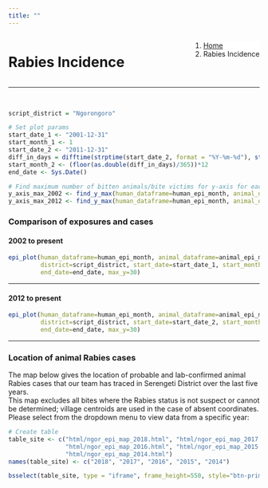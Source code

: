 ```yaml
---
title: ""
---
```


<!--Create a block for title and breadcrumbs to appear on same line-->
<div style="width: 100%; display: inline-block;">
<div style="float: left;">
<h1>Rabies Incidence</h1>
</div>
<div style="float: right;">
<ol class="breadcrumb" style="background-color:white;">
  <li class="breadcrumb-item"><a href="index.html">Home</a></li>
  <li class="breadcrumb-item active">Rabies Incidence</li>
</ol>
</div>
</div>
<hr class="hr-orange">

<br>
  
<!--Begin page content!-->

```r
script_district = "Ngorongoro"
```


```r
# Set plot params
start_date_1 <- "2001-12-31"
start_month_1 <- 1
start_date_2 <- "2011-12-31"
diff_in_days = difftime(strptime(start_date_2, format = "%Y-%m-%d"), strptime(start_date_1, format = "%Y-%m-%d"), units = "days")
start_month_2 <- (floor(as.double(diff_in_days)/365))*12 
end_date <- Sys.Date()

# Find maximum number of bitten animals/bite victims for y-axis for each district
y_axis_max_2002 <- find_y_max(human_dataframe=human_epi_month, animal_dataframe=animal_epi_month, start_month=start_month_1, type="epi")
y_axis_max_2012 <- find_y_max(human_dataframe=human_epi_month, animal_dataframe=animal_epi_month, start_month=start_month_2, type="epi")
```
  
### Comparison of exposures and cases {.tabset .tabset-pills}  
  
#### 2002 to present
``` r
epi_plot(human_dataframe=human_epi_month, animal_dataframe=animal_epi_month,
         district=script_district, start_date=start_date_1, start_month=start_month_1,
         end_date=end_date, max_y=30)
```

***  
  
#### 2012 to present
``` r
epi_plot(human_dataframe=human_epi_month, animal_dataframe=animal_epi_month,
         district=script_district, start_date=start_date_2, start_month=start_month_2,
         end_date=end_date, max_y=30)
```

***  

### Location of animal Rabies cases  
  
The map below gives the location of probable and lab-confirmed animal Rabies cases that our team has traced in Serengeti District over the last five years.  
This map excludes all bites where the Rabies status is not suspect or cannot be determined; village centroids are used in the case of absent coordinates. Please select from the dropdown menu to view data from a specific year:  
 
```r
# Create table
table_site <- c("html/ngor_epi_map_2018.html", "html/ngor_epi_map_2017.html",
                "html/ngor_epi_map_2016.html", "html/ngor_epi_map_2015.html",
                "html/ngor_epi_map_2014.html")
names(table_site) <- c("2018", "2017", "2016", "2015", "2014")

bsselect(table_site, type = "iframe", frame_height=550, style="btn-primary", show_tick=TRUE, height=0)
```
